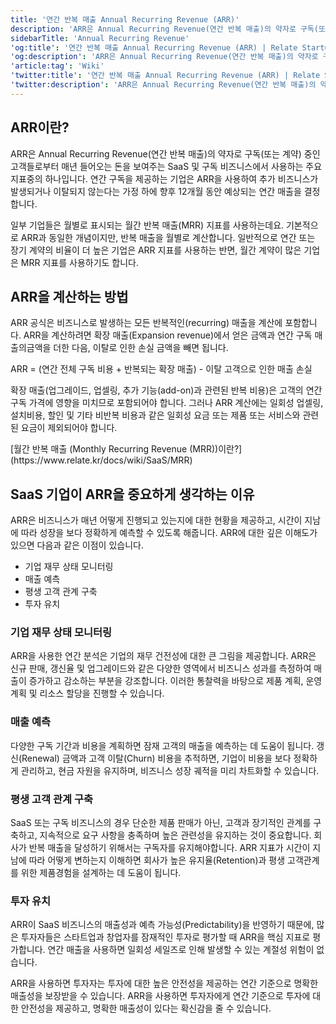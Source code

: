 ```yaml
---
title: '연간 반복 매출 Annual Recurring Revenue (ARR)'
description: 'ARR은 Annual Recurring Revenue(연간 반복 매출)의 약자로 구독(또는 계약) 중인 고객들로부터 매년 들어오는 돈을 보여주는 SaaS 및 구독 비즈니스에서 사용하는 주요 지표중의 하나입니다.'
sidebarTitle: 'Annual Recurring Revenue'
'og:title': '연간 반복 매출 Annual Recurring Revenue (ARR) | Relate Startup Wiki'
'og:description': 'ARR은 Annual Recurring Revenue(연간 반복 매출)의 약자로 구독(또는 계약) 중인 고객들로부터 매년 들어오는 돈을 보여주는 SaaS 및 구독 비즈니스에서 사용하는 주요 지표중의 하나입니다.'
'article:tag': 'Wiki'
'twitter:title': '연간 반복 매출 Annual Recurring Revenue (ARR) | Relate Startup Wiki'
'twitter:description': 'ARR은 Annual Recurring Revenue(연간 반복 매출)의 약자로 구독(또는 계약) 중인 고객들로부터 매년 들어오는 돈을 보여주는 SaaS 및 구독 비즈니스에서 사용하는 주요 지표중의 하나입니다.'
---
```


## ARR이란?

ARR은 Annual Recurring Revenue(연간 반복 매출)의 약자로 구독(또는 계약) 중인 고객들로부터 매년 들어오는 돈을 보여주는 SaaS 및 구독 비즈니스에서 사용하는 주요 지표중의 하나입니다. 연간 구독을 제공하는 기업은 ARR을 사용하여 추가 비즈니스가 발생되거나 이탈되지 않는다는 가정 하에 향후 12개월 동안 예상되는 연간 매출을 결정합니다.

일부 기업들은 월별로 표시되는 월간 반복 매출(MRR) 지표를 사용하는데요. 기본적으로 ARR과 동일한 개념이지만, 반복 매출을 월별로 계산합니다. 일반적으로 연간 또는 장기 계약의 비율이 더 높은 기업은 ARR 지표를 사용하는 반면, 월간 계약이 많은 기업은 MRR 지표를 사용하기도 합니다.

## ARR을 계산하는 방법

ARR 공식은 비즈니스로 발생하는 모든 반복적인(recurring) 매출을 계산에 포함합니다. ARR을 계산하려면 확장 매출(Expansion revenue)에서 얻은 금액과 연간 구독 매출의금액을 더한 다음, 이탈로 인한 손실 금액을 빼면 됩니다.

<Card title="ARR 공식" icon="lightbulb" iconType="duotone">
  ARR = (연간 전체 구독 비용 + 반복되는 확장 매출) - 이탈 고객으로 인한 매출
  손실
</Card>

확장 매출(업그레이드, 업셀링, 추가 기능(add-on)과 관련된 반복 비용)은 고객의 연간 구독 가격에 영향을 미치므로 포함되어야 합니다. 그러나 ARR 계산에는 일회성 업셀링, 설치비용, 할인 및 기타 비반복 비용과 같은 일회성 요금 또는 제품 또는 서비스와 관련된 요금이 제외되어야 합니다.

<Tip>
  [월간 반복 매출 (Monthly Recurring Revenue
  (MRR))이란?](https://www.relate.kr/docs/wiki/SaaS/MRR)
</Tip>

## SaaS 기업이 ARR을 중요하게 생각하는 이유

ARR은 비즈니스가 매년 어떻게 진행되고 있는지에 대한 현황을 제공하고, 시간이 지남에 따라 성장을 보다 정확하게 예측할 수 있도록 해줍니다. ARR에 대한 깊은 이해도가 있으면 다음과 같은 이점이 있습니다.

- 기업 재무 상태 모니터링
- 매출 예측
- 평생 고객 관계 구축
- 투자 유치

### 기업 재무 상태 모니터링

ARR을 사용한 연간 분석은 기업의 재무 건전성에 대한 큰 그림을 제공합니다. ARR은 신규 판매, 갱신율 ​​및 업그레이드와 같은 다양한 영역에서 비즈니스 성과를 측정하여 매출이 증가하고 감소하는 부분을 강조합니다. 이러한 통찰력을 바탕으로 제품 계획, 운영 계획 및 리소스 할당을 진행할 수 있습니다.

### 매출 예측

다양한 구독 기간과 비용을 계획하면 잠재 고객의 매출을 예측하는 데 도움이 됩니다. 갱신(Renewal) 금액과 고객 이탈(Churn) 비용을 추적하면, 기업이 비용을 보다 정확하게 관리하고, 현금 자원을 유지하며, 비즈니스 성장 궤적을 미리 차트화할 수 있습니다.

### 평생 고객 관계 구축

SaaS 또는 구독 비즈니스의 경우 단순한 제품 판매가 아닌, 고객과 장기적인 관계를 구축하고, 지속적으로 요구 사항을 충족하며 높은 관련성을 유지하는 것이 중요합니다. 회사가 반복 매출을 달성하기 위해서는 구독자를 유지해야합니다. ARR 지표가 시간이 지남에 따라 어떻게 변하는지 이해하면 회사가 높은 유지율(Retention)과 평생 고객관계를 위한 제품경험을 설계하는 데 도움이 됩니다.

### 투자 유치

ARR이 SaaS 비즈니스의 매출성과 예측 가능성(Predictability)을 반영하기 때문에, 많은 투자자들은 스타트업과 창업자를 잠재적인 투자로 평가할 때 ARR을 핵심 지표로 평가합니다. 연간 매출을 사용하면 일회성 세일즈로 인해 발생할 수 있는 계절성 위험이 없습니다.

ARR을 사용하면 투자자는 투자에 대한 높은 안전성을 제공하는 연간 기준으로 명확한 매출성을 보장받을 수 있습니다.
ARR을 사용하면 투자자에게 연간 기준으로 투자에 대한 안전성을 제공하고, 명확한 매출성이 있다는 확신감을 줄 수 있습니다.
